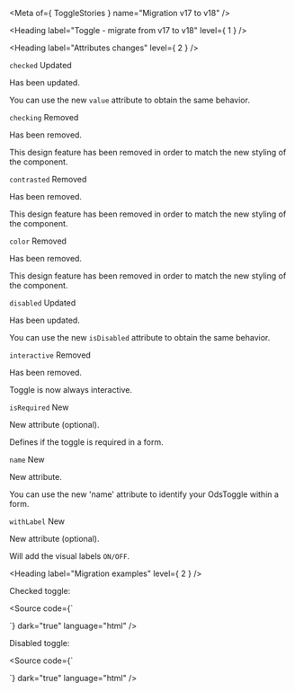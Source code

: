 
<Meta of={ ToggleStories } name="Migration v17 to v18" />

<Heading label="Toggle - migrate from v17 to v18" level={ 1 } />

<Heading label="Attributes changes" level={ 2 } />

`checked` <Badge color="information" size="sm">Updated</Badge>

Has been updated.

You can use the new `value` attribute to obtain the same behavior.

`checking` <Badge color="critical" size="sm">Removed</Badge>

Has been removed.

This design feature has been removed in order to match the new styling of the component.

`contrasted` <Badge color="critical" size="sm">Removed</Badge>

Has been removed.

This design feature has been removed in order to match the new styling of the component.

`color` <Badge color="critical" size="sm">Removed</Badge>

Has been removed.

This design feature has been removed in order to match the new styling of the component.

`disabled` <Badge color="information" size="sm">Updated</Badge>

Has been updated.

You can use the new `isDisabled` attribute to obtain the same behavior.

`interactive` <Badge color="critical" size="sm">Removed</Badge>

Has been removed.

Toggle is now always interactive.

`isRequired` <Badge color="success" size="sm">New</Badge>

New attribute (optional).

Defines if the toggle is required in a form.

`name` <Badge color="success" size="sm">New</Badge>

New attribute.

You can use the new 'name' attribute to identify your OdsToggle within a form.

`withLabel` <Badge color="success" size="sm">New</Badge>

New attribute (optional).

Will add the visual labels `ON/OFF`.

<Heading label="Migration examples" level={ 2 } />

Checked toggle:

<Source code={`
<osds-toggle checked>
</osds-toggle>

<!-- is now -->

<ods-toggle value="true">
</ods-toggle>
`}
        dark="true"
        language="html" />

Disabled toggle:

<Source code={`
<osds-toggle disabled>
</osds-toggle>

<!-- is now -->

<ods-toggle is-disabled>
</ods-toggle>
`}
        dark="true"
        language="html" />
